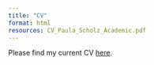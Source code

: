 ```yaml
---
title: "CV"
format: html
resources: CV_Paula_Scholz_Academic.pdf
---
```

Please find my current CV  <a href="CV_Paula_Scholz_Academic.pdf" target="_blank">here</a>.

```{=html}
<object data="CV_Paula_Scholz_Academic.pdf"  width="100%" height="70%" style="min-height:100vh;">
</object>
```